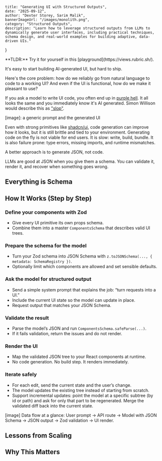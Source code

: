     title: "Generating UI with Structured Outputs",
    date: "2025-09-12",
    author: "Dexter Storey, Sarim Malik",
    bannerImageUrl: "/images/monolith.png",
    category: "Structured Outputs",
    description: "Learn how to leverage structured outputs from LLMs to dynamically generate user interfaces, including practical techniques, schema design, and real-world examples for building adaptive, data-driven UIs."
}

<Callout>
**TLDR:** Try it for yourself in this [playground](https://views.rubric.sh/).
</Callout>

It's easy to start building AI-generated UI, but hard to ship.

Here's the core problem: how do we reliably go from natural language to code to a working UI? And even if the UI is functional, how do we make it pleasant to use?

If you ask a model to write UI code, you often end up in [purple hell](https://x.com/ryandavogel/status/1956365206147244167). It all looks the same and you immediately know it's AI generated. Simon Willison would describe this as ["slop"](https://simonwillison.net/2024/May/8/slop/).

[image]: a generic prompt and the generated UI 

Even with strong primitives like [shadcn/ui](https://ui.shadcn.com/), code generation can improve how it looks, but it is still brittle and tied to your environment.
Generating code on the fly is not viable for end users. It is slow: write, build, bundle. It is also failure prone: type errors, missing imports, and runtime mismatches.

A better approach is to generate JSON, not code.

LLMs are good at JSON when you give them a schema. You can validate it, render it, and recover when something goes wrong.

## Everything is Schema

## How It Works (Step by Step)

### Define your components with Zod
- Give every UI primitive its own props schema.
- Combine them into a master `ComponentsSchema` that describes valid UI trees.

### Prepare the schema for the model
- Turn your Zod schema into JSON Schema with `z.toJSONSchema(..., { metadata: SchemaRegistry })`.
- Optionally limit which components are allowed and set sensible defaults.

### Ask the model for structured output
- Send a simple system prompt that explains the job: “turn requests into a UI.”
- Include the current UI state so the model can update in place.
- Request output that matches your JSON Schema.

### Validate the result
- Parse the model’s JSON and run `ComponentsSchema.safeParse(...)`.
- If it fails validation, return the issues and do not render.

### Render the UI
- Map the validated JSON tree to your React components at runtime.
- No code generation. No build step. It renders immediately.

### Iterate safely
- For each edit, send the current state and the user’s change.
- The model updates the existing tree instead of starting from scratch.
- Support incremental updates: point the model at a specific subtree (by id or path) and ask for only that part to be regenerated. Merge the validated diff back into the current state.

[image] Data flow at a glance: User prompt → API route → Model with JSON Schema → JSON output → Zod validation → UI render.

## Lessons from Scaling

## Why This Matters


